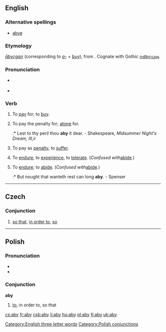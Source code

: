 ==English==

===Alternative spellings===
* [[abye]]

===Etymology===
{{OE.}} ''[[abycgan|ābycgan]]'' (corresponding to ''[[a-]]'' + ''[[buy]]''), from {{Ger.}}. Cognate with Gothic [[𐌿𐍃𐌱𐌿𐌲𐌾𐌰𐌽]].

===Pronunciation===
*{{IPA|/əˈbaɪ/}}
*:{{rhymes|aɪ}}
* {{audio|pl-aby.ogg|audio}}

===Verb===
{{en-verb|abies|abying|abought}}

# {{context|transitive|obsolete}} To [[pay]] for; to [[buy]].
# {{context|transitive|archaic}} To pay the penalty for; [[atone]] for.
#:* Lest to thy peril thou '''aby''' it dear. - Shakespeare, ''Midsummer Night's Dream, III,ii''
# {{context|transitive|archaic}} To pay as [[penalty]], to [[suffer]].
# {{context|transitive|archaic}} To [[endure]], to [[experience]], to [[tolerate]].  (''Confused with ''[[abide]]''.'')
# {{context|intransitive|obsolete}} To [[endure]]; to [[abide]].  (''Confused with ''[[abide]]''.'')
#:* But nought that wanteth rest can long '''aby'''. - Spenser

[[Category:English three letter words]]

----
==Czech==

===Conjunction===
{{infl|cs|conjunction}}

# [[so that]], [[in order to]], [[so]]

----

==Polish==

===Pronunciation===
*{{audio|Pl-aby.ogg|audio}}
*{{IPA|/ˈabɨ/}}

===Conjunction===
'''aby'''

# [[to]], in order to, so that

[[Category:Polish conjunctions]]

[[cs:aby]]
[[fr:aby]]
[[csb:aby]]
[[li:aby]]
[[hu:aby]]
[[pl:aby]]
[[fi:aby]]
[[uk:aby]]